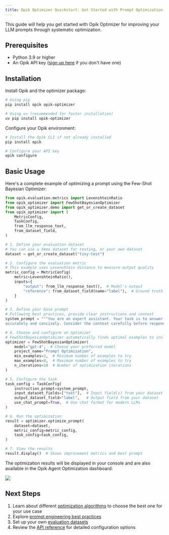```yaml
---
title: Opik Optimizer Quickstart: Get Started with Prompt Optimization
---
```

This guide will help you get started with Opik Optimizer for improving your LLM
prompts through systematic optimization.

## Prerequisites

- Python 3.9 or higher
- An Opik API key ([sign up here](https://www.comet.com/signup?from=llm) if you don't have one)

## Installation

Install Opik and the optimizer package:

```bash
# Using pip
pip install opik opik-optimizer

# Using uv (recommended for faster installation)
uv pip install opik-optimizer
```

Configure your Opik environment:

```bash
# Install the Opik CLI if not already installed
pip install opik

# Configure your API key
opik configure
```

## Basic Usage

Here's a complete example of optimizing a prompt using the Few-Shot Bayesian Optimizer:

```python
from opik.evaluation.metrics import LevenshteinRatio
from opik_optimizer import FewShotBayesianOptimizer
from opik_optimizer.demo import get_or_create_dataset
from opik_optimizer import (
    MetricConfig,
    TaskConfig,
    from_llm_response_text,
    from_dataset_field,
)

# 1. Define your evaluation dataset
# You can use a demo dataset for testing, or your own dataset
dataset = get_or_create_dataset("tiny-test")

# 2. Configure the evaluation metric
# This example uses Levenshtein distance to measure output quality
metric_config = MetricConfig(
    metric=LevenshteinRatio(),
    inputs={
        "output": from_llm_response_text(),  # Model's output
        "reference": from_dataset_field(name="label"),  # Ground truth
    }
)

# 3. Define your base prompt
# Following best practices, provide clear instructions and context
system_prompt = """You are an expert assistant. Your task is to answer questions
accurately and concisely. Consider the context carefully before responding."""

# 4. Choose and configure an optimizer
# FewShotBayesianOptimizer automatically finds optimal examples to include
optimizer = FewShotBayesianOptimizer(
    model="gpt-4",  # Choose your preferred model
    project_name="Prompt Optimization",
    min_examples=2,  # Minimum number of examples to try
    max_examples=8,  # Maximum number of examples to try
    n_iterations=10  # Number of optimization iterations
)

# 5. Configure the task
task_config = TaskConfig(
    instruction_prompt=system_prompt,
    input_dataset_fields=["text"],  # Input field(s) from your dataset
    output_dataset_field="label",   # Output field from your dataset
    use_chat_prompt=True,  # Use chat format for modern LLMs
)

# 6. Run the optimization
result = optimizer.optimize_prompt(
    dataset=dataset,
    metric_config=metric_config,
    task_config=task_config,
)

# 7. View the results
result.display()  # Shows improvement metrics and best prompt
```

The optimization results will be displayed in your console and are also available in the
Opik Agent Optimization dashboard:

<Frame>
  <img src="/img/agent_optimization/trial_dashboard.png" />
</Frame>

## Next Steps

1. Learn about different [optimization algorithms](/agent_optimization/overview#optimization-algorithms) to choose the best one for your use case
2. Explore [prompt engineering best practices](/agent_optimization/best_practices/prompt_engineering)
3. Set up your own [evaluation datasets](/agent_optimization/opik_optimizer/datasets)
4. Review the [API reference](/agent_optimization/opik_optimizer/reference) for detailed configuration options
